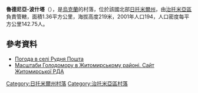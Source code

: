 {{coord|50|12|8|N|28|17|51|E|scale:30000|display=title}}

'''魯德尼亞-波什塔'''（{{lang-uk|Рудня-Пошта}}），是[[烏克蘭|烏克蘭]]的村落，位於該國北部[[日托米爾州|日托米爾州]]，由[[治托米亞區|治托米亞區]]負責管轄，面積1.36平方公里，海拔高度219米，2001年人口194，人口密度每平方公里142.75人。

==參考資料==
* [http://weather.in.ua/ua/zhitomirskaja/22956 Погода в селі Рудня Пошта] {{Wayback|url=http://weather.in.ua/ua/zhitomirskaja/22956 |date=20160305081516 }}
* [https://web.archive.org/web/20110915195159/http://www.zhytomyr-rda.gov.ua/Rozdil_3/Golodomor_1932_1933_rokiv/Golodomor_u_regioni/Masshtabi_Golodomoru_u_regioni__CHorni_doshki__Postrazhdali_sela_ Масштаби Голодомору в Житомирському районі. Сайт Житомирської РДА]

{{DEFAULTSORT:Рудня Пошта}}
[[Category:日托米爾州村落|Category:日托米爾州村落]]
[[Category:治托米亞區村落|Category:治托米亞區村落]]


{{Zhytomyr-geo-stub}}